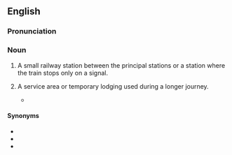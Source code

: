 {{also|waystation}}

==English==

===Pronunciation===
{{homophones|en|weigh station}}

===Noun===
{{en-noun}}

# A small railway station between the principal stations or a station where the train stops only on a signal.
# {{lb|en|figuratively}} A service area or temporary lodging used during a longer journey.
#* {{quote-book|1=en|year=1981|author=William Irwin Thompson|authorlink=William Irwin Thompson|title=The Time Falling Bodies Take to Light: Mythology, Sexuality and the Origins of Culture|publisher=Rider/Hutchinson & Co.|location=London|page=201|passage=At one of the '''way-stations''' on his long journey a barmaid at a tavern speaks to Gilgamesh and tries to give him common sense on the human condition.}}

====Synonyms====
* {{l|en|stopover}}
* {{l|en|whistle-stop}}
* {{l|en|staging post}}